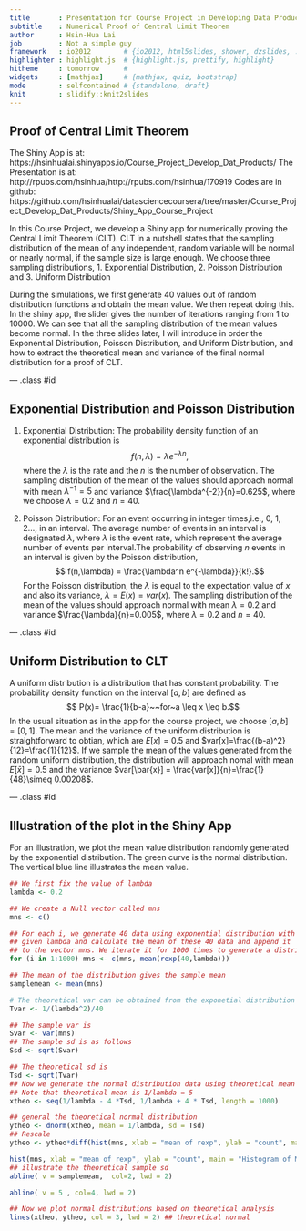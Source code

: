 ```yaml
---
title       : Presentation for Course Project in Developing Data Products
subtitle    : Numerical Proof of Central Limit Theorem
author      : Hsin-Hua Lai
job         : Not a simple guy
framework   : io2012        # {io2012, html5slides, shower, dzslides, ...}
highlighter : highlight.js  # {highlight.js, prettify, highlight}
hitheme     : tomorrow      # 
widgets     : [mathjax]     # {mathjax, quiz, bootstrap}
mode        : selfcontained # {standalone, draft}
knit        : slidify::knit2slides
---
```


## Proof of Central Limit Theorem 
The Shiny App is at: https://hsinhualai.shinyapps.io/Course_Project_Develop_Dat_Products/
The Presentation is at: http://rpubs.com/hsinhua/http://rpubs.com/hsinhua/170919
Codes are in github: https://github.com/hsinhualai/datasciencecoursera/tree/master/Course_Project_Develop_Dat_Products/Shiny_App_Course_Project

In this Course Project, we develop a Shiny app for numerically proving the Central Limit Theorem (CLT). CLT in a nutshell states that the sampling distribution of the mean of any independent, random variable will be normal or nearly normal, if the sample size is large enough. We choose three sampling distributions, 1. Exponential Distribution, 2. Poisson Distribution and 3. Uniform Distribution

During the simulations, we first generate 40 values out of random distribution functions and obtain the mean value. We then repeat doing this. In the shiny app, the slider gives the number of iterations ranging from 1 to 10000. We can see that all the sampling distribution of the mean values become normal. In the three slides later, I will introduce in order the Exponential Distribution, Poisson Distribution, and Uniform Distribution, and how to extract the theoretical mean and variance of the final normal distribution for a proof of CLT. 

--- .class #id 

## Exponential Distribution and Poisson Distribution
1. Exponential Distribution: The probability density function of an exponential distribution is $$f(n,\lambda)=\lambda e^{-\lambda n},$$ where the $\lambda$ is the rate and the $n$ is the number of observation. The sampling distribution of the mean of the values should approach normal with mean $\lambda^{-1}=5$ and variance $\frac{\lambda^{-2}}{n}=0.625$, where we choose $\lambda = 0.2$ and $n=40$. 

2. Poisson Distribution: For an event occurring in integer times,i.e., 0, 1, 2..., in an interval. The average number of events in an interval is designated  $\lambda$, where $\lambda$ is the event rate, which represent the average number of events per interval.The probability of observing $n$ events in an interval is given by the Poisson distribution, $$ f(n,\lambda) = \frac{\lambda^n e^{-\lambda}}{k!}.$$ For the Poisson distribution, the $\lambda$ is equal to the expectation value of $x$ and also its variance, $\lambda = E(x) = var(x)$. The sampling distribution of the mean of the values should approach normal with mean $\lambda = 0.2$ and variance $\frac{\lambda}{n}=0.005$, where $\lambda = 0.2$ and $n=40$. 


--- .class #id

## Uniform Distribution to CLT
A uniform distribution is a distribution that has constant probability. The probability density function on the interval $[a,b]$ are defined as $$ P(x)=
\frac{1}{b-a}~~for~a \leq x \leq b.$$ In the usual situation as in the app for the course project, we choose $[a,b]=[0,1]$. The mean and the variance of the uniform distribution is straightforward to obtian, which are $E[x] =0.5$ and $var[x]=\frac{(b-a)^2}{12}=\frac{1}{12}$. If we sample the mean of the values generated from the random uniform distribution, the distribution will approach nomal with mean $E[\bar{x}]=0.5$ and the variance $var[\bar{x}] = \frac{var[x]}{n}=\frac{1}{48}\simeq 0.00208$.

--- .class #id

## Illustration of the plot in the Shiny App
For an illustration, we plot the mean value distribution randomly generated by the exponential distribution. The green curve is the normal distribution. The vertical blue line illustrates the mean value.

```r
## We first fix the value of lambda
lambda <- 0.2

## We create a Null vector called mns
mns <- c()

## For each i, we generate 40 data using exponential distribution with 
## given lambda and calculate the mean of these 40 data and append it 
## to the vector mns. We iterate it for 1000 times to generate a distribution.
for (i in 1:1000) mns <- c(mns, mean(rexp(40,lambda)))

## The mean of the distribution gives the sample mean
samplemean <- mean(mns)

# The theoretical var can be obtained from the exponetial distribution
Tvar <- 1/(lambda^2)/40

## The sample var is
Svar <- var(mns)
## The sample sd is as follows
Ssd <- sqrt(Svar)

## The theoretical sd is 
Tsd <- sqrt(Tvar)
## Now we generate the normal distribution data using theoretical mean and Tsd
## Note that theoretical mean is 1/lambda = 5
xtheo <- seq(1/lambda - 4 *Tsd, 1/lambda + 4 * Tsd, length = 1000)

## general the theoretical normal distribution
ytheo <- dnorm(xtheo, mean = 1/lambda, sd = Tsd)
## Rescale
ytheo <- ytheo*diff(hist(mns, xlab = "mean of rexp", ylab = "count", main = "Histogram of Means of rexp", breaks = 20)$mids[1:2])*length(xtheo)

hist(mns, xlab = "mean of rexp", ylab = "count", main = "Histogram of Means of rexp", breaks = 20)
## illustrate the theoretical sample sd
abline( v = samplemean,  col=2, lwd = 2) 

abline( v = 5 , col=4, lwd = 2) 

## Now we plot normal distributions based on theoretical analysis
lines(xtheo, ytheo, col = 3, lwd = 2) ## theoretical normal
```




